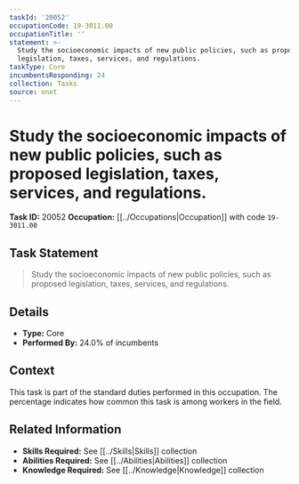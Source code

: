 ```yaml
---
taskId: '20052'
occupationCode: 19-3011.00
occupationTitle: ''
statement: >-
  Study the socioeconomic impacts of new public policies, such as proposed
  legislation, taxes, services, and regulations.
taskType: Core
incumbentsResponding: 24
collection: Tasks
source: onet
---
```

# Study the socioeconomic impacts of new public policies, such as proposed legislation, taxes, services, and regulations.

**Task ID:** 20052
**Occupation:** [[../Occupations|Occupation]] with code `19-3011.00`

## Task Statement

> Study the socioeconomic impacts of new public policies, such as proposed legislation, taxes, services, and regulations.

## Details

- **Type:** Core
- **Performed By:** 24.0% of incumbents

## Context

This task is part of the standard duties performed in this occupation. The percentage indicates how common this task is among workers in the field.

## Related Information

- **Skills Required:** See [[../Skills|Skills]] collection
- **Abilities Required:** See [[../Abilities|Abilities]] collection
- **Knowledge Required:** See [[../Knowledge|Knowledge]] collection
